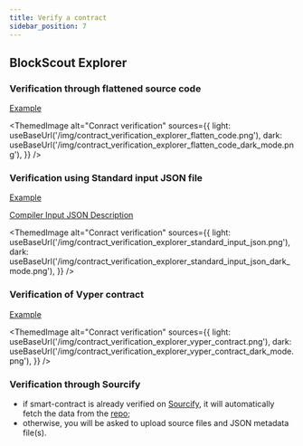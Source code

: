```yaml
---
title: Verify a contract
sidebar_position: 7
---
```


## BlockScout Explorer


### Verification through flattened source code

[Example](https://explorer.mainnet.bitfinity.network/address/0x9c821E39610376E755D903AEBfB0c5713A651622/verify-via-flattened-code/new)

<ThemedImage
  alt="Conract verification"
  sources={{
    light: useBaseUrl('/img/contract_verification_explorer_flatten_code.png'),
    dark: useBaseUrl('/img/contract_verification_explorer_flatten_code_dark_mode.png'),
  }}
/>

### Verification using Standard input JSON file

[Example](https://explorer.mainnet.bitfinity.network/address/0x9c821E39610376E755D903AEBfB0c5713A651622/verify-via-standard-json-input/new)

[Compiler Input JSON Description](https://docs.soliditylang.org/en/latest/using-the-compiler.html#input-description)

<ThemedImage
  alt="Conract verification"
  sources={{
    light: useBaseUrl('/img/contract_verification_explorer_standard_input_json.png'),
    dark: useBaseUrl('/img/contract_verification_explorer_standard_input_json_dark_mode.png'),
  }}
/>

### Verification of Vyper contract

[Example](https://explorer.mainnet.bitfinity.network/address/0x9c821E39610376E755D903AEBfB0c5713A651622/contract_verifications/new)

<ThemedImage
  alt="Conract verification"
  sources={{
    light: useBaseUrl('/img/contract_verification_explorer_vyper_contract.png'),
    dark: useBaseUrl('/img/contract_verification_explorer_vyper_contract_dark_mode.png'),
  }}
/>

### Verification through Sourcify

- if smart-contract is already verified on [Sourcify](https://sourcify.dev/), it will automatically fetch the data from the [repo](https://repo.sourcify.dev/select-contract/);
- otherwise, you will be asked to upload source files and JSON metadata file(s).

